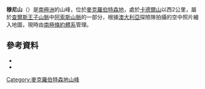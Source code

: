 {{coord|70|13|S|65|7|E|source:GNIS|display=title}}

'''穆尼山'''（{{lang-en|Mount Moonie}}）是[[南極洲|南極洲]]的山峰，位於[[麦克·罗伯逊地|麥克羅伯特森地]]，處於[[卡德爾山|卡德爾山]]以西2公里，屬於[[查爾斯王子山脈|查爾斯王子山脈]]中[[阿索斯山脈|阿索斯山脈]]的一部分，根據[[澳大利亞|澳大利亞]]探險隊拍攝的空中照片繪入地圖，現時由[[南極條約體系|南極條約體系]]管理。

==參考資料==
*{{cite gnis | type = antarid | id = 10202| name = Mount Moonie | accessdate = 2013-11-04}}
*{{usgs-gazetteer|id=10202}}
{{MacRobertsonLand-geo-stub}}
{{DEFAULTSORT:Mount Moonie}}
[[Category:麥克羅伯特森地山峰|Category:麥克羅伯特森地山峰]]